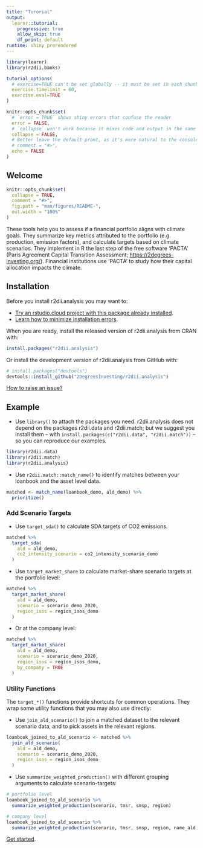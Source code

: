 ```yaml
---
title: "Turorial"
output: 
  learnr::tutorial:
    progressive: true
    allow_skip: true
    df_print: default
runtime: shiny_prerendered
---
```



```r
library(learnr)
library(r2dii.banks)

tutorial_options(
  # exercise=TRUE can't be set globally -- it must be set in each chunk
  exercise.timelimit = 60,
  exercise.eval=TRUE
)

knitr::opts_chunk$set(
  # `error = TRUE` shows shiny errors that confuse the reader
  error = FALSE,
  # `collapse` won't work because it mixes code and output in the same console
  collapse = FALSE,
  # Better leave the default promt, as it's more natural to the console
  # comment = "#>", 
  echo = FALSE
)
```


## Welcome




```r
knitr::opts_chunk$set(
  collapse = TRUE,
  comment = "#>",
  fig.path = "man/figures/README-",
  out.width = "100%"
)
```




These tools help you to assess if a financial portfolio aligns with climate
goals. They summarize key metrics attributed to the portfolio (e.g.
production, emission factors), and calculate targets based on climate
scenarios. They implement in R the last step of the free software 'PACTA'
(Paris Agreement Capital Transition Assessment;
<https://2degrees-investing.org/>). Financial institutions use 'PACTA' to
study how their capital allocation impacts the climate.

## Installation

Before you install r2dii.analysis you may want to:

* [Try an rstudio.cloud project with this package already installed](https://rstudio.cloud/project/1424833).
* [Learn how to minimize installation errors](https://gist.github.com/maurolepore/a0187be9d40aee95a43f20a85f4caed6#installation).

When you are ready, install the released version of r2dii.analysis from CRAN with:

```r
install.packages("r2dii.analysis")
```

Or install the development version of r2dii.analysis from GitHub with:

```r
# install.packages("devtools")
devtools::install_github("2DegreesInvesting/r2dii.analysis")
```

[How to raise an issue?](https://2degreesinvesting.github.io/posts/2020-06-26-instructions-to-raise-an-issue/)

## Example

* Use `library()` to attach the packages you need. r2dii.analysis does not depend on the packages r2dii.data and r2dii.match; but we suggest you install them -- with `install.packages(c("r2dii.data", "r2dii.match"))` -- so you can reproduce our examples.

```r
library(r2dii.data)
library(r2dii.match)
library(r2dii.analysis)
```

* Use `r2dii.match::match_name()` to identify matches between your loanbook and the asset level data.

```r
matched <- match_name(loanbook_demo, ald_demo) %>%
  prioritize()
```

### Add Scenario Targets

* Use `target_sda()` to calculate SDA targets of CO2 emissions.

```r
matched %>%
  target_sda(
    ald = ald_demo,
    co2_intensity_scenario = co2_intensity_scenario_demo
  )
```

* Use `target_market_share` to calculate market-share scenario targets at the portfolio level:

```r
matched %>%
  target_market_share(
    ald = ald_demo,
    scenario = scenario_demo_2020,
    region_isos = region_isos_demo
  )
```

* Or at the company level:

```r
matched %>%
  target_market_share(
    ald = ald_demo,
    scenario = scenario_demo_2020,
    region_isos = region_isos_demo,
    by_company = TRUE
  )
```

### Utility Functions

The `target_*()` functions provide shortcuts for common operations. They wrap some utility functions that you may also use directly:

* Use `join_ald_scenario()` to join a matched dataset to the relevant 
scenario data, and to pick assets in the relevant regions. 

```r
loanbook_joined_to_ald_scenario <- matched %>%
  join_ald_scenario(
    ald = ald_demo,
    scenario = scenario_demo_2020,
    region_isos = region_isos_demo
  )
```

* Use `summarize_weighted_production()` with different grouping arguments to 
calculate scenario-targets:

```r
# portfolio level
loanbook_joined_to_ald_scenario %>%
  summarize_weighted_production(scenario, tmsr, smsp, region)

# company level
loanbook_joined_to_ald_scenario %>%
  summarize_weighted_production(scenario, tmsr, smsp, region, name_ald)
```

[Get started](https://2degreesinvesting.github.io/r2dii.analysis/articles/r2dii-analysis.html).
